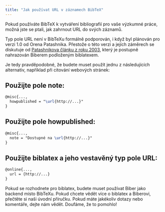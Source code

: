 ```yaml
---
title: "Jak používat URL v záznamech BibTeX"
---
```



Pokud používáte BibTeX k vytváření bibliografií pro vaše výzkumné práce, možná jste se ptali, jak zahrnout URL do svých záznamů.

Typ pole URL není v BibTeXu formálně podporován, i když byl plánován pro verzi 1.0 od Orena Patashnika. Přestože o této verzi a jejích záměrech se diskutuje od [Patashnikova článku z roku 2003](https://tug.org/TUGboat/tb24-1/patashnik.pdf), který je postupně nahrazován Biberem podloženým biblatexem.

Je tedy pravděpodobné, že budete muset použít jednu z následujících alternativ, například při citování webových stránek:

<CiteDrive />

## Použijte pole note:

```latex
@misc{...,
  howpublished = "\url{http://...}"
}
```

## Použijte pole howpublished:

```latex
@misc{...,
  note = "Dostupné na \url{http://...}"
}
```

## Použijte biblatex a jeho vestavěný typ pole URL:

```latex
@online{...,
  url = {http://...}
}
```

Pokud se rozhodnete pro biblatex, budete muset používat Biber jako backend místo BibTeXu. Pokud chcete vědět více o biblatex a Biberovi, přečtěte si naši úvodní příručku.
Pokud máte jakékoliv dotazy nebo komentáře, dejte nám vědět. Doufáme, že to pomohlo!

